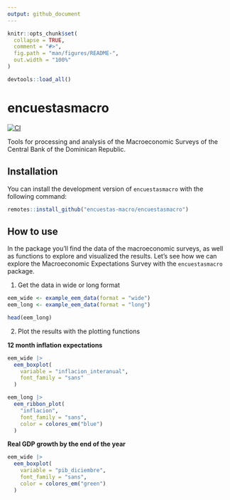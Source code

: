```yaml
---
output: github_document
---
```


<!-- README.md is generated from README.Rmd. Please edit that file -->

```r
knitr::opts_chunk$set(
  collapse = TRUE,
  comment = "#>",
  fig.path = "man/figures/README-",
  out.width = "100%"
)

devtools::load_all()
```

# encuestasmacro

<!-- badges: start -->
[![CI](https://github.com/encuestas-macro/encuestasmacro/actions/workflows/R-CMD-check.yaml/badge.svg)](https://github.com/encuestas-macro/encuestasmacro/actions/workflows/R-CMD-check.yaml)
<!-- badges: end -->

Tools for processing and analysis of the Macroeconomic Surveys of the Central Bank 
of the Dominican Republic.

## Installation

You can install the development version of `encuestasmacro` with the following command:

```r
remotes::install_github("encuestas-macro/encuestasmacro")
```

## How to use

In the package you'll find the data of the macroeconomic surveys, as well as functions
to explore and visualized the results. Let's see how we can explore the Macroeconomic
Expectations Survey with the `encuestasmacro` package.

1. Get the data in wide or long format

```r
eem_wide <- example_eem_data(format = "wide")
eem_long <- example_eem_data(format = "long")
```

```r
head(eem_long)
```

2. Plot the results with the plotting functions

**12 month inflation expectations**
```r
eem_wide |>
  eem_boxplot(
    variable = "inflacion_interanual",
    font_family = "sans"
  )
```

```r
eem_long |>
  eem_ribbon_plot(
    "inflacion",
    font_family = "sans",
    color = colores_em("blue")
  )
```

**Real GDP growth by the end of the year**
```r
eem_wide |>
  eem_boxplot(
    variable = "pib_diciembre",
    font_family = "sans",
    color = colores_em("green")
  )
```
